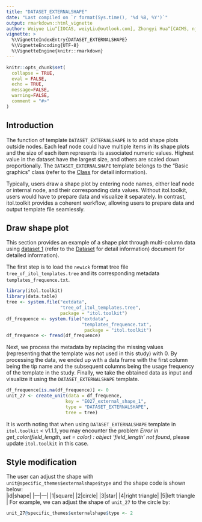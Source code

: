 ---
title: "DATASET_EXTERNALSHAPE"
date: "Last compiled on `r format(Sys.time(), '%d %B, %Y')`"
output: rmarkdown::html_vignette
author: Weiyue Liu^[IOCAS, weiyLiu@outlook.com], Zhongyi Hua^[CACMS, njbxhzy@hotmail.com], Tong Zhou^[IOCAS, tongzhou2017@gmail.com]
vignette: >
  %\VignetteIndexEntry{DATASET_EXTERNALSHAPE}
  %\VignetteEncoding{UTF-8}
  %\VignetteEngine{knitr::rmarkdown}
---

```{r, include = FALSE}
knitr::opts_chunk$set(
  collapse = TRUE,
  eval = FALSE,
  echo = TRUE,
  message=FALSE,
  warning=FALSE,
  comment = "#>"
)
```

## Introduction
The function of template `DATASET_EXTERNALSHAPE` is to add shape plots outside nodes. Each leaf node could have multiple items in its shape plots and the size of each item represents its associated numeric values. Highest value in the dataset have the largest size, and others are scaled down proportionally. The `DATASET_EXTERNALSHAPE` template belongs to the "Basic graphics" class (refer to the [Class]() for detail information).

Typically, users draw a shape plot by entering node names, either leaf node or internal node, and their corresponding data values. Without itol.toolkit, users would have to prepare data and visualize it separately. In contrast, itol.toolkit provides a coherent workflow, allowing users to prepare data and output template file seamlessly.

## Draw shape plot
This section provides an example of a shape plot through multi-column data using [dataset 1](https://github.com/TongZhou2017/itol.toolkit/tree/master/inst/extdata/dataset1) (refer to the [Dataset](https://tongzhou2017.github.io/itol.toolkit/articles/Datasets.html) for detail information) document for detailed information).

The first step is to load the `newick` format tree file `tree_of_itol_templates.tree` and its corresponding metadata `templates_frequence.txt`.
```{r load data}
library(itol.toolkit)
library(data.table)
tree <- system.file("extdata",
                    "tree_of_itol_templates.tree",
                    package = "itol.toolkit")
df_frequence <- system.file("extdata",
                            "templates_frequence.txt",
                             package = "itol.toolkit")
df_frequence <- fread(df_frequence)
```
Next, we process the metadata by replacing the missing values (representing that the template was not used in this study) with 0. By processing the data, we ended up with a data frame with the first column being the tip name and the subsequent columns being the usage frequency of the template in the study. Finally, we take the obtained data as input and visualize it using the `DATASET_EXTERNALSHAPE` template.
```{r external shape}
df_frequence[is.na(df_frequence)] <- 0
unit_27 <- create_unit(data = df_frequence,
                      key = "E027_external_shape_1",
                      type = "DATASET_EXTERNALSHAPE",
                      tree = tree)
```
It is worth noting that when using `DATASET_EXTERNALSHAPE` template in `itol.toolkit` < v1.1.1, you may encounter the problem *Error in get_color(field_length, set = color) : object 'field_length' not found*, please update `itol.toolkit` in this case.

## Style modification
The user can adjust the shape with `unit@specific_themes$externalshape$type` and the shape code is shown below:  
|id|shape|
|---|---|
|1|square|
|2|circle|
|3|star|
|4|right triangle|
|5|left triangle |
For example, we can adjust the shape of `unit_27` to the circle by:
```{r change shape}
unit_27@specific_themes$externalshape$type <- 2
```